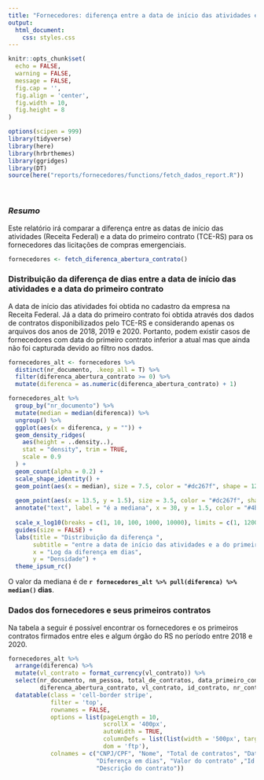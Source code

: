 ```yaml
---
title: "Fornecedores: diferença entre a data de início das atividades e a data do primeiro contrato"
output: 
  html_document:
    css: styles.css
---
```

```r
knitr::opts_chunk$set(
  echo = FALSE,
  warning = FALSE,
  message = FALSE,
  fig.cap = '',
  fig.align = 'center',
  fig.width = 10,
  fig.height = 8
)
```

```r
options(scipen = 999)
library(tidyverse)
library(here)
library(hrbrthemes)
library(ggridges)
library(DT)
source(here("reports/fornecedores/functions/fetch_dados_report.R"))
```

<br>

### *Resumo*

Este relatório irá comparar a  diferença entre as datas de início das atividades (Receita Federal) e a data do primeiro contrato (TCE-RS) para os fornecedores das licitações de compras emergenciais.

```r
fornecedores <- fetch_diferenca_abertura_contrato()
```


### Distribuição da diferença de dias entre a data de início das atividades e a data do primeiro contrato

A data de início das atividades foi obtida no cadastro da empresa na Receita Federal. Já a data do primeiro contrato foi obtida através dos dados de contratos disponibilizados pelo TCE-RS e considerando apenas os arquivos dos anos de 2018, 2019 e 2020. Portanto, podem existir casos de fornecedores com data do primeiro contrato inferior a atual mas que ainda não foi capturada devido ao filtro nos dados.

```r
fornecedores_alt <- fornecedores %>% 
  distinct(nr_documento, .keep_all = T) %>%
  filter(diferenca_abertura_contrato >= 0) %>% 
  mutate(diferenca = as.numeric(diferenca_abertura_contrato) + 1)

fornecedores_alt %>% 
  group_by("nr_documento") %>%
  mutate(median = median(diferenca)) %>%
  ungroup() %>%
  ggplot(aes(x = diferenca, y = "")) +
  geom_density_ridges(
    aes(height = ..density..),
    stat = "density", trim = TRUE,
    scale = 0.9
  ) +
  geom_count(alpha = 0.2) +
  scale_shape_identity() +
  geom_point(aes(x = median), size = 7.5, color = "#dc267f", shape = 124) +
  
  geom_point(aes(x = 13.5, y = 1.5), size = 3.5, color = "#dc267f", shape = 124) +
  annotate("text", label = "é a mediana", x = 30, y = 1.5, color = "#4b4545") +
  
  scale_x_log10(breaks = c(1, 10, 100, 1000, 10000), limits = c(1, 120000)) +
  guides(size = FALSE) +
  labs(title = "Distribuição da diferença ",
       subtitle = "entre a data de início das atividades e a do primeiro contrato",
       x = "Log da diferença em dias",
       y = "Densidade") + 
  theme_ipsum_rc()
```

O valor da mediana é de **`r fornecedores_alt %>% pull(diferenca) %>% median()` dias**.

### Dados dos fornecedores e seus primeiros contratos

Na tabela a seguir é possível encontrar os fornecedores e os primeiros contratos firmados entre eles e algum órgão do RS no período entre 2018 e 2020.

```r
fornecedores_alt %>% 
  arrange(diferenca) %>% 
  mutate(vl_contrato = format_currency(vl_contrato)) %>%
  select(nr_documento, nm_pessoa, total_de_contratos, data_primeiro_contrato, data_inicio_atividade,
         diferenca_abertura_contrato, vl_contrato, id_contrato, nr_contrato, ano_contrato, nm_orgao, descricao_objeto_contrato) %>% 
  datatable(class = 'cell-border stripe',
            filter = 'top',
            rownames = FALSE, 
            options = list(pageLength = 10,
                           scrollX = '400px',
                           autoWidth = TRUE,
                           columnDefs = list(list(width = '500px', targets = c(11))),
                           dom = 'ftp'),
            colnames = c("CNPJ/CPF", "Nome", "Total de contratos", "Data do primeiro contrato", "Data de início das atividades", 
                         "Diferença em dias", "Valor do contrato" ,"Id do contrato", "Nº do contrato", "Ano do contrato", "Nome do órgão", 
                         "Descrição do contrato"))
```

